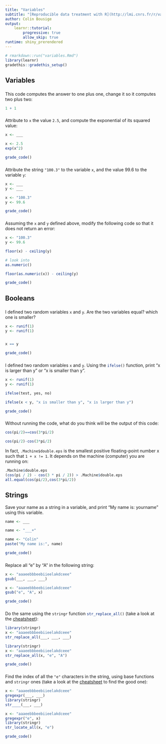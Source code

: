 ```yaml
---
title: "Variables"
subtitle: "[Reproducible data treatment with R](http://lmi.cnrs.fr/r/variables-booleans-and-strings.html)"
author: Colin Bousige
output: 
    learnr::tutorial:
        progressive: true
        allow_skip: true
runtime: shiny_prerendered
---
```


```r
# rmarkdown::run("variables.Rmd")
library(learnr)
gradethis::gradethis_setup()
```

## Variables

###

This code computes the answer to one plus one, change it so it computes two plus two:

```r
1 + 1
```

###

Attribute to `x` the value `2.5`, and compute the exponential of its squared value:

```r
x <- ___
```


```r
x <- 2.5
exp(x^2)
```

```r
grade_code()
```

###

Attribute the string `"100.3"` to the variable `x`, and the value 99.6 to the variable `y`:
```r
x <- ___
y <- ___
```

```r
x <- "100.3"
y <- 99.6
```

```r
grade_code()
```

###

Assuming the `x` and `y` defined above, modify the following code so that it does not return an error:

```r
x <- "100.3"
y <- 99.6
```

```r
floor(x) - ceiling(y)
```

```r
# look into 
as.numeric()
```

```r
floor(as.numeric(x)) - ceiling(y)
```

```r
grade_code()
```


## Booleans

###

I defined two random variables `x` and `y`. Are the two variables equal? which one is smaller?

```r
x <- runif(1)
y <- runif(1)
```

```r

```

```r
x == y
```

```r
grade_code()
```

###

I defined two random variables `x` and `y`. Using the `ifelse()`{.R} function, print "x is larger than y" or "x is smaller than y".

```r
x <- runif(1)
y <- runif(1)
```

```r
ifelse(test, yes, no)
```

```r
ifelse(x < y, "x is smaller than y", "x is larger than y")
```

```r
grade_code()
```


### 

Without running the code, what do you think will be the output of this code:
```r
cos(pi/2)==cos(3*pi/2)
```

```r
cos(pi/2)-cos(3*pi/2)
```

In fact, `.Machine$double.eps` is the smallest positive floating-point number x such that `1 + x != 1`. It depends on the machine (computer) you are running on:
```r
.Machine$double.eps
(cos(pi / 2) - cos(3 * pi / 2)) > .Machine$double.eps
all.equal(cos(pi/2),cos(3*pi/2))
```


## Strings

Save your name as a string in a variable, and print "My name is: yourname" using this variable.

```r
name <- ___
```

```r
name <- "___+"
```

```r
name <- "Colin"
paste("My name is:", name)
```

```r
grade_code()
```

###

Replace all "e" by "A" in the following string:

```r
x <- "aaaeebbbeebiieelakdceee"
gsub(___, ___, ___)
```

```r
x <- "aaaeebbbeebiieelakdceee"
gsub("e", "A", x)
```

```r
grade_code()
```

###

Do the same using the `stringr` function `str_replace_all()`{.R} (take a look at the [cheatsheet](https://github.com/rstudio/cheatsheets/blob/main/strings.pdf)):

```r
library(stringr)
x <- "aaaeebbbeebiieelakdceee"
str_replace_all(___, ___, ___)
```

```r
library(stringr)
x <- "aaaeebbbeebiieelakdceee"
str_replace_all(x, "e", "A")
```

```r
grade_code()
```


###

Find the index of all the `"e"` characters in the string, using base functions and `stringr` ones (take a look at the [cheatsheet](https://github.com/rstudio/cheatsheets/blob/main/strings.pdf) to find the good one):

```r
x <- "aaaeebbbeebiieelakdceee"
gregexpr(___, ___)
library(stringr)
str____(___, ___)
```

```r
x <- "aaaeebbbeebiieelakdceee"
gregexpr("e", x)
library(stringr)
str_locate_all(x, "e")
```

```r
grade_code()
```
